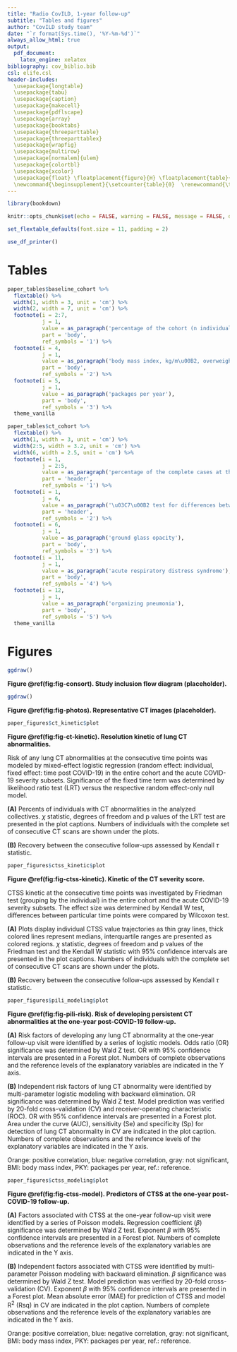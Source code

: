 ---
title: "Radio CovILD, 1-year follow-up"
subtitle: "Tables and figures"
author: "CovILD study team"
date: "`r format(Sys.time(), '%Y-%m-%d')`"
always_allow_html: true
output: 
  pdf_document:
    latex_engine: xelatex
bibliography: cov_biblio.bib
csl: elife.csl
header-includes:
  \usepackage{longtable}
  \usepackage{tabu}
  \usepackage{caption}
  \usepackage{makecell}
  \usepackage{pdflscape}
  \usepackage{array}
  \usepackage{booktabs}
  \usepackage{threeparttable}
  \usepackage{threeparttablex}
  \usepackage{wrapfig}
  \usepackage{multirow}
  \usepackage[normalem]{ulem}
  \usepackage{colortbl}
  \usepackage{xcolor}
  \usepackage{float} \floatplacement{figure}{H} \floatplacement{table}{H}
  \newcommand{\beginsupplement}{\setcounter{table}{0}  \renewcommand{\thetable}{S\arabic{table}}       \setcounter{figure}{0} \renewcommand{\thefigure}{S\arabic{figure}}}
---

```{r, setup, include = FALSE}

library(bookdown)

knitr::opts_chunk$set(echo = FALSE, warning = FALSE, message = FALSE, dev = "cairo_pdf", ft_max_row = 6, tab.topcaption = TRUE, ft.align = "center")

set_flextable_defaults(font.size = 11, padding = 2)

use_df_printer()


```

\newpage

# Tables

```{r tab-baseline-cohort, tab.cap = 'Baseline characteristic of the cohort.'}

paper_tables$baseline_cohort %>% 
  flextable() %>%
  width(1, width = 3, unit = 'cm') %>% 
  width(2, width = 7, unit = 'cm') %>% 
  footnote(i = 2:7, 
           j = 1, 
           value = as_paragraph('percentage of the cohort (n individuals)'), 
           part = 'body', 
           ref_symbols = '1') %>% 
  footnote(i = 4, 
           j = 1, 
           value = as_paragraph('body mass index, kg/m\u00B2, overweight: > 25 kg/m\u00B2, obesity: > 30 kg/m\u00B2'), 
           part = 'body', 
           ref_symbols = '2') %>% 
  footnote(i = 5, 
           j = 1, 
           value = as_paragraph('packages per year'), 
           part = 'body', 
           ref_symbols = '3') %>% 
  theme_vanilla

```

\newpage

```{r tab-ct-cohort, tab.cap = 'Lung CT features in the entire cohort at the consecutive follow-up visits.'}

paper_tables$ct_cohort %>% 
  flextable() %>%
  width(1, width = 3, unit = 'cm') %>% 
  width(2:5, width = 3.2, unit = 'cm') %>% 
  width(6, width = 2.5, unit = 'cm') %>% 
  footnote(i = 1, 
           j = 2:5, 
           value = as_paragraph('percentage of the complete cases at the time point (n individuals), FUP: follow-up'), 
           part = 'header', 
           ref_symbols = '1') %>% 
  footnote(i = 1, 
           j = 6, 
           value = as_paragraph('\u03C7\u00B2 test for differences between the follow-ups, ns: not significant'), 
           part = 'header', 
           ref_symbols = '2') %>% 
  footnote(i = 6, 
           j = 1, 
           value = as_paragraph('ground glass opacity'), 
           part = 'body', 
           ref_symbols = '3') %>% 
  footnote(i = 11, 
           j = 1, 
           value = as_paragraph('acute respiratory distress syndrome'), 
           part = 'body', 
           ref_symbols = '4') %>% 
  footnote(i = 12, 
           j = 1, 
           value = as_paragraph('organizing pneumonia'), 
           part = 'body', 
           ref_symbols = '5') %>% 
  theme_vanilla

```

\newpage

# Figures {#sec:figures}

```{r fig-consort, fig.width = mm_inch(paper_figures$ct_kinetic$w), fig.height = mm_inch(paper_figures$ct_kinetic$h), dpi = 600, fig.cap = 'Study inclusion flow diagram (placeholder).'}

ggdraw()

```

__Figure \@ref(fig:fig-consort). Study inclusion flow diagram (placeholder).__

\newpage

```{r fig-photos, fig.width = mm_inch(paper_figures$ct_kinetic$w), fig.height = mm_inch(paper_figures$ct_kinetic$h), dpi = 600, fig.cap = 'Representative CT images (placeholder).'}

ggdraw()

```

__Figure \@ref(fig:fig-photos). Representative CT images (placeholder).__

\newpage

```{r fig-ct-kinetic, fig.width = mm_inch(paper_figures$ct_kinetic$w), fig.height = mm_inch(paper_figures$ct_kinetic$h), dpi = 600, fig.cap = 'Resolution kinetic of any lung CT abnormalities.'}

paper_figures$ct_kinetic$plot

```

__Figure \@ref(fig:fig-ct-kinetic). Resolution kinetic of lung CT abnormalities.__

Risk of any lung CT abnormalities at the consecutive time points was modeled by mixed-effect logistic regression (random effect: individual, fixed effect: time post COVID-19) in the entire cohort and the acute COVID-19 severity subsets. Significance of the fixed time term was determined by likelihood ratio test (LRT) versus the respective random effect-only null model.

__(A)__ Percents of individuals with CT abnormalities in the analyzed collectives. $\chi$ statistic, degrees of freedom and p values of the LRT test are presented in the plot captions. Numbers of individuals with the complete set of consecutive CT scans are shown under the plots.

__(B)__ Recovery between the consecutive follow-ups assessed by Kendall $\tau$ statistic.

\newpage

```{r fig-ctss-kinetic, fig.width = mm_inch(paper_figures$ctss_kinetic$w), fig.height = mm_inch(paper_figures$ctss_kinetic$h), dpi = 600, fig.cap = 'Kinetic of the CT severity score.'}

paper_figures$ctss_kinetic$plot

```

__Figure \@ref(fig:fig-ctss-kinetic). Kinetic of the CT severity score.__

CTSS kinetic at the consecutive time points was investigated by Friedman test (grouping by the individual) in the entire cohort and the acute COVID-19 severity subsets. The effect size was determined by Kendall W test, differences between particular time points were compared by Wilcoxon test. 

__(A)__ Plots display individual CTSS value trajectories as thin gray lines, thick colored lines represent medians, interquartile ranges are presented as colored regions. $\chi$ statistic, degrees of freedom and p values of the Friedman test and the Kendall W statistic with 95$\%$ confidence intervals are presented in the plot captions. Numbers of individuals with the complete set of consecutive CT scans are shown under the plots.

__(B)__ Recovery between the consecutive follow-ups assessed by Kendall $\tau$ statistic.

\newpage

```{r fig-pili-risk, fig.width = mm_inch(paper_figures$pili_modeling$w), fig.height = mm_inch(paper_figures$pili_modeling$h), dpi = 600, fig.cap = 'Risk of developing persistent CT abnormalities at the one-year post-COVID-19 follow-up.'}

paper_figures$pili_modeling$plot

```

__Figure \@ref(fig:fig-pili-risk). Risk of developing persistent CT abnormalities at the one-year post-COVID-19 follow-up.__

__(A)__ Risk factors of developing any lung CT abnormality at the one-year follow-up visit were identified by a series of logistic models. Odds ratio (OR) significance was determined by Wald Z test. OR with 95$\%$ confidence intervals are presented in a Forest plot. Numbers of complete observations and the reference levels of the explanatory variables are indicated in the Y axis.

__(B)__ Independent risk factors of lung CT abnormality were identified by multi-parameter logistic modeling with backward elimination. OR significance was determined by Wald Z test. Model prediction was verified by 20-fold cross-validation (CV) and receiver-operating characteristic (ROC). OR with 95$\%$ confidence intervals are presented in a Forest plot. Area under the curve (AUC), sensitivity (Se) and specificity (Sp) for detection of lung CT abnormality in CV are indicated in the plot caption. Numbers of complete observations and the reference levels of the explanatory variables are indicated in the Y axis.

Orange: positive correlation, blue: negative correlation, gray: not significant, BMI: body mass index, PKY: packages per year, ref.: reference.

\newpage

```{r fig-ctss-model, fig.width = mm_inch(paper_figures$ctss_modeling$w), fig.height = mm_inch(paper_figures$ctss_modeling$h), dpi = 600, fig.cap = 'Predictors of CTSS at the one-year post-COVID-19 follow-up.'}

paper_figures$ctss_modeling$plot

```

__Figure \@ref(fig:fig-ctss-model). Predictors of CTSS at the one-year post-COVID-19 follow-up.__

__(A)__ Factors associated with CTSS at the one-year follow-up visit were identified by a series of Poisson models. Regression coefficient ($\beta$) significance was determined by Wald Z test. Exponent $\beta$ with 95$\%$ confidence intervals are presented in a Forest plot. Numbers of complete observations and the reference levels of the explanatory variables are indicated in the Y axis.

__(B)__ Independent factors associated with CTSS were identified by multi-parameter Poisson modeling with backward elimination. $\beta$ significance was determined by Wald Z test. Model prediction was verified by 20-fold cross-validation (CV). Exponent $\beta$ with 95$\%$ confidence intervals are presented in a Forest plot. Mean absolute error (MAE) for prediction of CTSS and model R^2^ (Rsq) in CV are indicated in the plot caption. Numbers of complete observations and the reference levels of the explanatory variables are indicated in the Y axis.

Orange: positive correlation, blue: negative correlation, gray: not significant, BMI: body mass index, PKY: packages per year, ref.: reference.